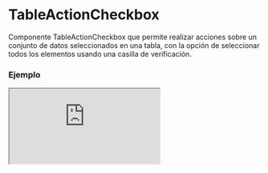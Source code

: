 
# TableActionCheckbox

Componente TableActionCheckbox que permite realizar acciones sobre un conjunto de datos seleccionados en una tabla, con la opción de seleccionar todos los elementos usando una casilla de verificación.

### Ejemplo

<Iframe src="https://fenextjs-component-storybook.vercel.app/iframe.html?args=&id=table-tableactioncheckbox--index&viewMode=story" />

### Importacion

Para importar el componente TableActionCheckbox, se puede hacer desde fenextjs

```tsx copy
import { TableActionCheckbox } from "fenextjs";
```

### Parametros

| Parametro | Tipo | Requerido | Default | Descripcion |
| --------- | ---- | --------- | ------- | ----------- |
| className | string | no | "" | Clase CSS para el contenedor principal del componente. |
| actionAllCheckbox | InputCheckboxProps | no |  | Propiedades para la casilla de verificación que permite seleccionar o deseleccionar todos los elementos. |
| actions | ((data: T[]) =\> ReactNode)[] | no |  | Arreglo de funciones que toman los datos seleccionados como parámetro y devuelven un elemento React. Cada función representa una acción que se puede ejecutar en los datos seleccionados. |
| data | T[] | no |  | Arreglo de datos en el que se aplicarán las acciones definidas. |

### Storybook

Para ver el storybook del componente lo puede hacer con este [link](https://fenextjs-component-storybook.vercel.app/?path=/story/table-tableactioncheckbox--index)

### Usos

- Uso básico del TableActionCheckbox

```tsx copy
<TableActionCheckbox className="my-checkbox" data={[{ id: 1, name: "Item 1" }, { id: 2, name: "Item 2" }]} actionAllCheckbox={{ label: "Select All" }} />
```

- Uso con acciones personalizadas

```tsx copy
<TableActionCheckbox data={[{ id: 1, name: "Item 1" }, { id: 2, name: "Item 2" }]} actions={[
                (selectedData) => <button onClick={() => console.log(selectedData)}>Delete</button>,
                (selectedData) => <button onClick={() => console.log(selectedData)}>Edit</button>
            ]} />
```

